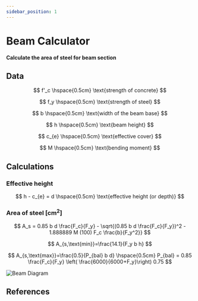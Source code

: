 ```yaml
---
sidebar_position: 1
---
```


# Beam Calculator

**Calculate the area of steel for beam section**

## Data

$$
f'_c \hspace{0.5cm} \text{strength of concrete}
$$

$$
f_y \hspace{0.5cm} \text{strength of steel}
$$


$$
b \hspace{0.5cm} \text{width of the beam base}
$$

$$
h \hspace{0.5cm} \text{beam height}
$$

$$
c_{e} \hspace{0.5cm} \text{effective cover}
$$

$$
M \hspace{0.5cm} \text{bending moment}
$$

## Calculations

### Effective height

$$
h - c_{e} = d \hspace{0.5cm} \text{effective height (or depth)}
$$


### Area of steel $[\text{cm}^2]$

$$
A_s = 0.85 b d \frac{F_c}{F_y} - \sqrt{(0.85 b d \frac{F_c}{F_y})^2 - 1.888889 M (100) F_c \frac{b}{F_y^2}}
$$

$$
A_{s,\text{min}}=\frac{14.1}{F_y b h}
$$

$$
A_{s,\text{max}}=\frac{0.5}{P_{bal} b d} \hspace{0.5cm} P_{bal} = 0.85 \frac{F_c}{F_y} \left( \frac{6000}{6000+F_y}\right) 0.75
$$



<div style={{textAlign: 'center'}}>

![Beam Diagram](/img/Beam-Diagram.png)

</div>

<Calculator 
    title="Beam calculator" 
    onCalculate={calculateBeam} 
    paramInfo={paramInfo} 
    resultComponent={ResultContainer} 
/>


## References



<FrillEmbeddedWidget />